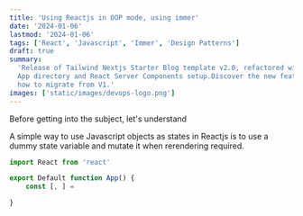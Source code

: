 ```yaml
---
title: 'Using Reactjs in OOP mode, using immer'
date: '2024-01-06'
lastmod: '2024-01-06'
tags: ['React', 'Javascript', 'Immer', 'Design Patterns']
draft: true
summary:
  'Release of Tailwind Nextjs Starter Blog template v2.0, refactored with Nextjs
  App directory and React Server Components setup.Discover the new features and
  how to migrate from V1.'
images: ['static/images/devops-logo.png']
---
```


Before getting into the subject, let's understand

A simple way to use Javascript objects as states in Reactjs is to use a dummy
state variable and mutate it when rerendering required.

```js
import React from 'react'

export Default function App() {
    const [, ] =

}
```

